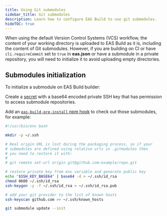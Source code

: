 ```yaml
---
title: Using Git submodules
sidebar_title: Git submodules
description: Learn how to configure EAS Build to use git submodules.
hideTOC: true
---
```



When using the default Version Control Systems (VCS) workflow, the content of your working directory is uploaded to EAS Build as it is, including the content of Git submodules. However, if you are building on CI or have `cli.requireCommit` set to `true` in **eas.json** or have a submodule in a private repository, you will need to initialize it to avoid uploading empty directories.

## Submodules initialization

To initialize a submodule on EAS Build builder:

<Step label="1">

Create a [secret](/build-reference/variables/#using-secrets-in-environment-variables) with a base64 encoded private SSH key that has permission to access submodule repositories.

</Step>

<Step label="2">

Add an [`eas-build-pre-install` npm hook](/build-reference/npm-hooks/) to check out those submodules, for example:

```bash eas-build-pre-install.sh
#!/usr/bin/env bash

mkdir -p ~/.ssh

# Real origin URL is lost during the packaging process, so if your
# submodules are defined using relative urls in .gitmodules then
# you need to restore it with:
#
# git remote set-url origin git@github.com:example/repo.git

# restore private key from env variable and generate public key
echo "$SSH_KEY_BASE64" | base64 -d > ~/.ssh/id_rsa
chmod 0600 ~/.ssh/id_rsa
ssh-keygen -y -f ~/.ssh/id_rsa > ~/.ssh/id_rsa.pub

# add your git provider to the list of known hosts
ssh-keyscan github.com >> ~/.ssh/known_hosts

git submodule update --init
```

</Step>

